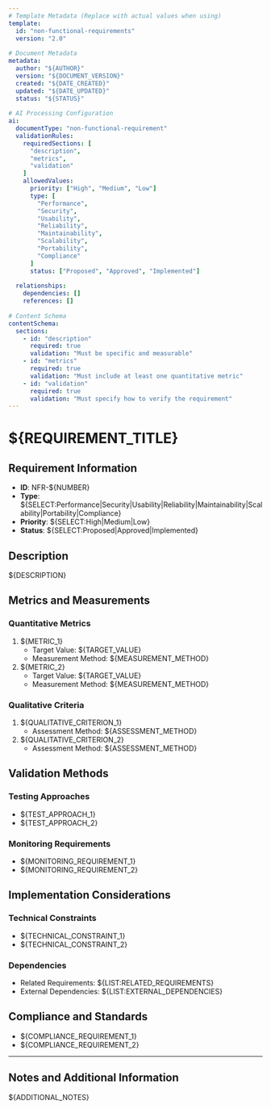 ```yaml
---
# Template Metadata (Replace with actual values when using)
template:
  id: "non-functional-requirements"
  version: "2.0"
  
# Document Metadata
metadata:
  author: "${AUTHOR}"
  version: "${DOCUMENT_VERSION}"
  created: "${DATE_CREATED}"
  updated: "${DATE_UPDATED}"
  status: "${STATUS}"
  
# AI Processing Configuration
ai:
  documentType: "non-functional-requirement"
  validationRules:
    requiredSections: [
      "description",
      "metrics",
      "validation"
    ]
    allowedValues:
      priority: ["High", "Medium", "Low"]
      type: [
        "Performance",
        "Security",
        "Usability",
        "Reliability",
        "Maintainability",
        "Scalability",
        "Portability",
        "Compliance"
      ]
      status: ["Proposed", "Approved", "Implemented"]
  
  relationships:
    dependencies: []
    references: []
    
# Content Schema
contentSchema:
  sections:
    - id: "description"
      required: true
      validation: "Must be specific and measurable"
    - id: "metrics"
      required: true
      validation: "Must include at least one quantitative metric"
    - id: "validation"
      required: true
      validation: "Must specify how to verify the requirement"
---
```


<!-- 
TEMPLATE USAGE:
1. Replace all ${PLACEHOLDER} markers with actual content
2. Remove all template comments and instructions
3. Validate against the schema defined in metadata
4. Update document metadata with actual values
-->

# ${REQUIREMENT_TITLE}

## Requirement Information
- **ID**: NFR-${NUMBER}
- **Type**: ${SELECT:Performance|Security|Usability|Reliability|Maintainability|Scalability|Portability|Compliance}
- **Priority**: ${SELECT:High|Medium|Low}
- **Status**: ${SELECT:Proposed|Approved|Implemented}

## Description
${DESCRIPTION}
<!-- AI-VALIDATION: Description must be specific and measurable -->

## Metrics and Measurements

### Quantitative Metrics
<!-- AI-VALIDATION: At least one quantitative metric required -->
1. ${METRIC_1}
   - Target Value: ${TARGET_VALUE}
   - Measurement Method: ${MEASUREMENT_METHOD}
2. ${METRIC_2}
   - Target Value: ${TARGET_VALUE}
   - Measurement Method: ${MEASUREMENT_METHOD}

### Qualitative Criteria
1. ${QUALITATIVE_CRITERION_1}
   - Assessment Method: ${ASSESSMENT_METHOD}
2. ${QUALITATIVE_CRITERION_2}
   - Assessment Method: ${ASSESSMENT_METHOD}

## Validation Methods
<!-- AI-VALIDATION: Must specify concrete validation approach -->

### Testing Approaches
- ${TEST_APPROACH_1}
- ${TEST_APPROACH_2}

### Monitoring Requirements
- ${MONITORING_REQUIREMENT_1}
- ${MONITORING_REQUIREMENT_2}

## Implementation Considerations

### Technical Constraints
- ${TECHNICAL_CONSTRAINT_1}
- ${TECHNICAL_CONSTRAINT_2}

### Dependencies
- Related Requirements: ${LIST:RELATED_REQUIREMENTS}
- External Dependencies: ${LIST:EXTERNAL_DEPENDENCIES}

## Compliance and Standards
<!-- List any relevant compliance requirements or industry standards -->
- ${COMPLIANCE_REQUIREMENT_1}
- ${COMPLIANCE_REQUIREMENT_2}

---

## Notes and Additional Information
${ADDITIONAL_NOTES}

<!-- AI-VALIDATION
Final Checklist:
- All required sections are filled
- At least one quantitative metric is specified
- Validation methods are concrete and measurable
- All placeholders have been replaced
- Template instructions have been removed
-->